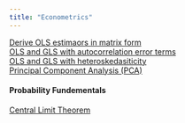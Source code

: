 ```yaml
---
title: "Econometrics"
---
```

[Derive OLS estimaors in matrix form](deriveOLS.html)  
[OLS and GLS with autocorrelation error terms](autocorrelation.html)  
[OLS and GLS with heteroskedasiticity](heteroskedasticity.html)  
[Principal Component Analysis (PCA)](PCA.html)

#### Probability Fundementals
[Central Limit Theorem](CLM.html)